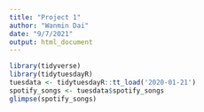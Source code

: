 ```yaml
---
title: "Project 1"
author: "Wanmin Dai"
date: "9/7/2021"
output: html_document
---
```


```r
library(tidyverse)
library(tidytuesdayR)
tuesdata <- tidytuesdayR::tt_load('2020-01-21')
spotify_songs <- tuesdata$spotify_songs
glimpse(spotify_songs)
```


